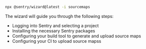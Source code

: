 ```bash
npx @sentry/wizard@latest -i sourcemaps
```

The wizard will guide you through the following steps:

- Logging into Sentry and selecting a project
- Installing the necessary Sentry packages
- Configuring your build tool to generate and upload source maps
- Configuring your CI to upload source mapss
